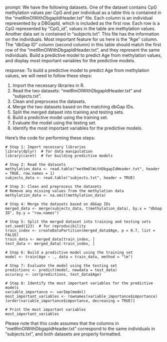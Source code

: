 prompt:
We have the following datasets. One of the dataset contains CpG methylation values per CpG and per individual as a table this is contained in the “metRmOlWithDbgapIdHeader.txt” file. Each column is an individual represented by a DBGapId, which is included as the first row. Each row is a CpG represented by "CpG_id", values in the table are methylation values. Another data set is contained in “subjects.txt”. This file has the information on the individuals. Most important feature for us here is the "Age" column. The "dbGap ID" column (second column) in this table should match the first row of the "metRmOlWithDbgapIdHeader.txt", and they represent the same individuals. Build a predictive model to predict Age from methylation values, and display most important variables for the predictive models. 

response:
To build a predictive model to predict Age from methylation values, we will need to follow these steps:

1. Import the necessary libraries in R.
2. Read the two datasets: "metRmOlWithDbgapIdHeader.txt" and "subjects.txt".
3. Clean and preprocess the datasets.
4. Merge the two datasets based on the matching dbGap IDs.
5. Split the merged dataset into training and testing sets.
6. Build a predictive model using the training set.
7. Evaluate the model using the testing set.
8. Identify the most important variables for the predictive models.

Here's the code for performing these steps:

```
# Step 1: Import necessary libraries
library(dplyr)  # for data manipulation
library(caret)  # for building predictive models

# Step 2: Read the datasets
methylation_data <- read.table("metRmOlWithDbgapIdHeader.txt", header = TRUE, row.names = 1)
subjects_data <- read.table("subjects.txt", header = TRUE)

# Step 3: Clean and preprocess the datasets
# Remove any missing values from the methylation data
methylation_data <- na.omit(methylation_data)

# Step 4: Merge the datasets based on dbGap IDs
merged_data <- merge(subjects_data, t(methylation_data), by.x = "dbGap ID", by.y = "row.names")

# Step 5: Split the merged dataset into training and testing sets
set.seed(123)  # for reproducibility
train_index <- createDataPartition(merged_data$Age, p = 0.7, list = FALSE)
train_data <- merged_data[train_index, ]
test_data <- merged_data[-train_index, ]

# Step 6: Build a predictive model using the training set
model <- train(Age ~ ., data = train_data, method = "lm")

# Step 7: Evaluate the model using the testing set
predictions <- predict(model, newdata = test_data)
accuracy <- cor(predictions, test_data$Age)

# Step 8: Identify the most important variables for the predictive models
variable_importance <- varImp(model)
most_important_variables <- rownames(variable_importance$importance)[order(variable_importance$importance, decreasing = TRUE)]

# Print the most important variables
most_important_variables
```

Please note that this code assumes that the columns in "metRmOlWithDbgapIdHeader.txt" correspond to the same individuals in "subjects.txt", and both datasets are properly formatted.
